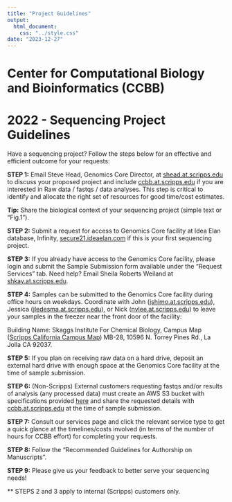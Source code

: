 ```yaml
---
title: "Project Guidelines"
output: 
  html_document:
    css: "../style.css"
date: "2023-12-27"
---
```


# Center for Computational Biology and Bioinformatics (CCBB)

# 2022 - Sequencing Project Guidelines


Have a sequencing project? Follow the steps below for an effective and efficient outcome for your requests:




**STEP 1:** Email Steve Head, Genomics Core Director, at <a href="mailto:shead.at.scripps.edu">shead.at.scripps.edu</a> to discuss your proposed project and include <a href="mailto:ccbb.at.scripps.edu">ccbb.at.scripps.edu</a> if you are interested in Raw data / fastqs / data analyses. This step is critical to identify and allocate the right set of resources for good time/cost estimates.


**Tip:** Share the biological context of your sequencing project (simple text or “Fig.1”).




**STEP 2:** Submit a request for access to Genomics Core facility at Idea Elan database, Infinity, <a href="https://secure21.ideaelan.com/secure/public/applogin.aspx">secure21.ideaelan.com</a> if this is your first sequencing project.


**STEP 3:** If you already have access to the Genomics Core facility, please login and submit the Sample Submission form available under the “Request Services” tab. Need help? Email Sheila Roberts Weiland at <a href="mailto:shkay.at.scripps.edu">shkay.at.scripps.edu</a>.




**STEP 4:** Samples can be submitted to the Genomics Core facility during office hours on weekdays. Coordinate with John (<a href="mailto:jshimo.at.scripps.edu">jshimo.at.scripps.edu</a>), Jessica (<a href="mailto:jledesma.at.scripps.edu">jledesma.at.scripps.edu</a>), or Nick (<a href="mailto:nvlee.at.scripps.edu">nvlee.at.scripps.edu</a>) to leave your samples in the freezer near the front door of the facility:


Building Name: Skaggs Institute For Chemical Biology, Campus Map (<a href="https://www.scripps.edu/_files/pdfs/footer/contact/scripps-california-campus-map.pdf">Scripps California Campus Map</a>) MB-28, 10596 N. Torrey Pines Rd., La Jolla CA 92037.




**STEP 5:** If you plan on receiving raw data on a hard drive, deposit an external hard drive with enough space at the Genomics Core facility at the time of sample submission.




**STEP 6:** (Non-Scripps) External customers requesting fastqs and/or results of analysis (any processed data) must create an AWS S3 bucket with specifications provided <a href="https://github.com/ScrippsCCBB/CCBBwebsite/blob/main/DataDispatch_via_AWS_S3bucket.pdf">here</a> and share the requested details with <a href="mailto:ccbb.at.scripps.edu">ccbb.at.scripps.edu</a> at the time of sample submission.




**STEP 7:** Consult our services page and click the relevant service type to get a quick glance at the timelines/costs involved (in terms of the number of hours for CCBB effort) for completing your requests.




**STEP 8:** Follow the “Recommended Guidelines for Authorship on Manuscripts”.


**STEP 9:** Please give us your feedback to better serve your sequencing needs!


** STEPS 2 and 3 apply to internal (Scripps) customers only.

